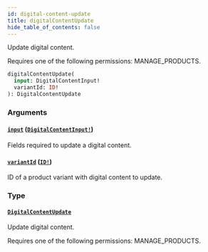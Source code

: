 ```yaml
---
id: digital-content-update
title: digitalContentUpdate
hide_table_of_contents: false
---
```


Update digital content.

Requires one of the following permissions: MANAGE_PRODUCTS.

```graphql
digitalContentUpdate(
  input: DigitalContentInput!
  variantId: ID!
): DigitalContentUpdate
```

### Arguments

#### [`input`](#) ([`DigitalContentInput!`](../../../developer/api-reference/inputs/digital-content-input))

Fields required to update a digital content.

#### [`variantId`](#) ([`ID!`](../../../developer/api-reference/scalars/id))

ID of a product variant with digital content to update.

### Type

#### [`DigitalContentUpdate`](../../../developer/api-reference/objects/digital-content-update)

Update digital content.

Requires one of the following permissions: MANAGE_PRODUCTS.
